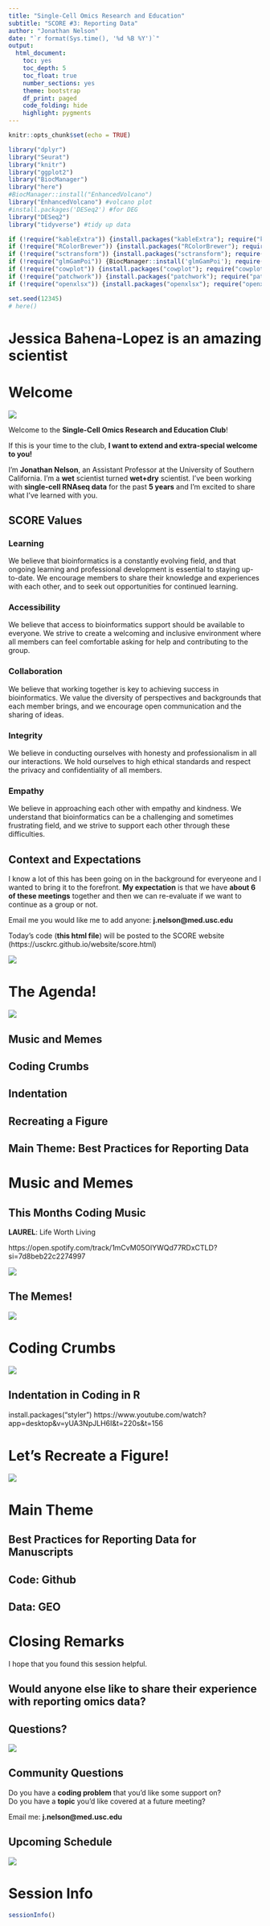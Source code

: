 ---
title: "Single-Cell Omics Research and Education"
subtitle: "SCORE #3: Reporting Data"
author: "Jonathan Nelson"
date: "`r format(Sys.time(), '%d %B %Y')`"
output:
  html_document: 
    toc: yes
    toc_depth: 5
    toc_float: true
    number_sections: yes
    theme: bootstrap
    df_print: paged
    code_folding: hide
    highlight: pygments
---

```{r setup, include=FALSE}
knitr::opts_chunk$set(echo = TRUE)
```

```{r eval=TRUE, error=FALSE, message=FALSE, warning=FALSE, include=TRUE}

library("dplyr")
library("Seurat")
library("knitr")
library("ggplot2")
library("BiocManager")
library("here")
#BiocManager::install("EnhancedVolcano")
library("EnhancedVolcano") #volcano plot
#install.packages('DESeq2') #for DEG
library("DESeq2")
library("tidyverse") #tidy up data

if (!require("kableExtra")) {install.packages("kableExtra"); require("kableExtra")} # for color brewer
if (!require("RColorBrewer")) {install.packages("RColorBrewer"); require("RColorBrewer")} # for color brewer
if (!require("sctransform")) {install.packages("sctransform"); require("sctransform")} # for data normalization
if (!require("glmGamPoi")) {BiocManager::install('glmGamPoi'); require("glmGamPoi")} # for data normalization, sctransform
if (!require("cowplot")) {install.packages("cowplot"); require("cowplot")} # for figure layout
if (!require("patchwork")) {install.packages("patchwork"); require("patchwork")} # for figure patching
if (!require("openxlsx")) {install.packages("openxlsx"); require("openxlsx")} # to save .xlsx files

set.seed(12345)
# here()

```

# Jessica Bahena-Lopez is an amazing scientist

# Welcome

![](`r here::here("Week 3 Reporting Findings", "Images", "Welcome.png")`)

Welcome to the **Single-Cell Omics Research and Education Club**!

If this is your time to the club, **I want to extend and extra-special welcome to you!**

I'm **Jonathan Nelson**, an Assistant Professor at the University of Southern California. I'm a **wet** scientist turned **wet+dry** scientist. I've been working with **single-cell RNAseq data** for the past **5 years** and I'm excited to share what I've learned with you.

## SCORE Values

### **Learning**
We believe that bioinformatics is a constantly evolving field, and that ongoing learning and professional development is essential to staying up-to-date. We encourage members to share their knowledge and experiences with each other, and to seek out opportunities for continued learning.

### **Accessibility**
We believe that access to bioinformatics support should be available to everyone. We strive to create a welcoming and inclusive environment where all members can feel comfortable asking for help and contributing to the group.

### **Collaboration**
We believe that working together is key to achieving success in bioinformatics. We value the diversity of perspectives and backgrounds that each member brings, and we encourage open communication and the sharing of ideas.

### **Integrity**
We believe in conducting ourselves with honesty and professionalism in all our interactions. We hold ourselves to high ethical standards and respect the privacy and confidentiality of all members.

### **Empathy**
We believe in approaching each other with empathy and kindness. We understand that bioinformatics can be a challenging and sometimes frustrating field, and we strive to support each other through these difficulties.

## Context and Expectations

I know a lot of this has been going on in the background for everyeone and I wanted to bring it to the forefront. **My expectation** is that we have **about 6 of these meetings** together and then we can re-evaluate if we want to continue as a group or not.

Email me you would like me to add anyone: **j.nelson@med.usc.edu**

Today's code (**this html file**) will be posted to the SCORE website (https://usckrc.github.io/website/score.html)

![](`r here::here("Week 3 Reporting Findings", "Images", "SCORE1_Screenshot.png")`)

# The Agenda!

![](`r here::here("Week 3 Reporting Findings", "Images", "Agenda.png")`)

## Music and Memes
## Coding Crumbs

## Indentation

## Recreating a Figure


## Main Theme: Best Practices for Reporting Data

# Music and Memes

## This Months Coding Music

**LAUREL**: Life Worth Living 

https://open.spotify.com/track/1mCvM05OlYWQd77RDxCTLD?si=7d8beb22c2274997

![](`r here::here("Week 3 Reporting Findings", "Images", "life_worth_living.jpg")`)

## The Memes!

![](`r here::here("Week 3 Reporting Findings", "Images", "Meme.jpg")`)

# Coding Crumbs

![](`r here::here("Week 3 Reporting Findings", "Images", "Coding_Crumbs2.webp")`)

## Indentation in Coding in R


install.packages("styler")
https://www.youtube.com/watch?app=desktop&v=yUA3NpJLH6I&t=220s&t=156

# Let's Recreate a Figure!

![](`r here::here("Week 3 Reporting Findings", "Images", "Replica.png")`)



# Main Theme

## Best Practices for Reporting Data for Manuscripts


## Code: Github


## Data: GEO


# Closing Remarks

I hope that you found this session helpful.

## Would anyone else like to **share their experience with reporting omics data**?

## Questions?

![](`r here::here("Week 3 Reporting Findings", "Images", "Questions.png")`)

## Community Questions

Do you have a **coding problem** that you'd like some support on? <br>
Do you have a **topic** you'd like covered at a future meeting?

Email me: **j.nelson@med.usc.edu**

## Upcoming Schedule

![](`r here::here("Week 3 Reporting Findings", "Images", "SCORE_Schedule.png")`)

# Session Info

```{r echo=TRUE, warning=FALSE, error=FALSE, message=FALSE, fig.align = 'center'}

sessionInfo()

```
